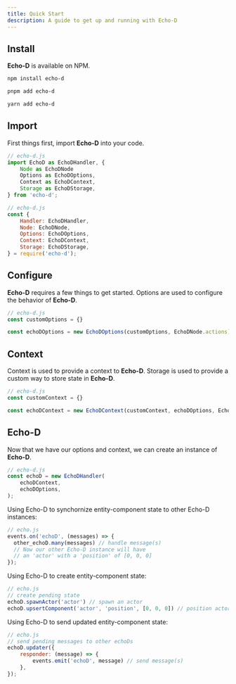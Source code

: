 ```yaml
---
title: Quick Start
description: A guide to get up and running with Echo-D
---
```


## Install

**Echo-D** is available on NPM.

<Tabs><TabItem label="npm">
```sh
npm install echo-d
```
</TabItem><TabItem label="pnpm">
```sh
pnpm add echo-d
```
</TabItem><TabItem label="yarn">
```sh
yarn add echo-d
```
</TabItem></Tabs>

## Import

First things first, import **Echo-D** into your code.

<Tabs><TabItem label="JS Module">
```js
// echo-d.js
import EchoD as EchoDHandler, {
    Node as EchoDNode
    Options as EchoDOptions,
    Context as EchoDContext,
    Storage as EchoDStorage,
} from 'echo-d';
```
</TabItem><TabItem label="CommonJS">
```js
// echo-d.js
const {
    Handler: EchoDHandler,
    Node: EchoDNode,
    Options: EchoDOptions,
    Context: EchoDContext,
    Storage: EchoDStorage,
} = require('echo-d');
```
</TabItem></Tabs>

## Configure

**Echo-D** requires a few things to get started.
Options are used to configure the behavior of **Echo-D**.

```js
// echo-d.js
const customOptions = {}

const echoDOptions = new EchoDOptions(customOptions, EchoDNode.actions);
```

## Context

Context is used to provide a context to **Echo-D**.
Storage is used to provide a custom way to store state in **Echo-D**.

```js
// echo-d.js
const customContext = {}

const echoDContext = new EchoDContext(customContext, echoDOptions, EchoDStorage);
```

## Echo-D

Now that we have our options and context, we can create an instance of **Echo-D**.

```js
// echo-d.js
const echoD = new EchoDHandler(
    echoDContext,
    echoDOptions,
);
```

Using Echo-D to synchornize entity-component state to other Echo-D instances:

```js
// echo.js
events.on('echoD', (messages) => {
  other_echoD.many(messages) // handle message(s)
  // Now our other Echo-D instance will have
  // an 'actor' with a 'position' of [0, 0, 0]
});
```

Using Echo-D to create entity-component state:

```js
// echo.js
// create pending state
echoD.spawnActor('actor') // spawn an actor
echoD.upsertComponent('actor', 'position', [0, 0, 0]) // position actor
```

Using Echo-D to send updated entity-component state:

```js
// echo.js
// send pending messages to other echoDs
echoD.updater({
    responder: (message) => {
        events.emit('echoD', message) // send message(s)
    },
});
```